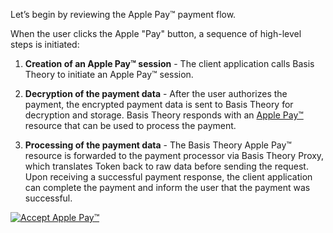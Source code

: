 Let’s begin by reviewing the Apple Pay™ payment flow.

When the user clicks the Apple "Pay" button, a sequence of high-level steps is initiated:

1. **Creation of an Apple Pay™ session** - The client application calls Basis Theory to initiate an Apple Pay™ session.

2. **Decryption of the payment data** - After the user authorizes the payment, the encrypted payment data is sent to Basis Theory for decryption and storage.
   Basis Theory responds with an [Apple Pay™](/docs/api/apple-pay/api) resource that can be used to process the payment.

3. **Processing of the payment data** - The Basis Theory Apple Pay™ resource is forwarded to the payment processor via Basis Theory Proxy, which translates Token back to raw data before sending the request.
   Upon receiving a successful payment response, the client application can complete the payment and inform the user that the payment was successful.

[![Accept Apple Pay™](/img/guides/apple-pay/accept-payments.png)](/img/guides/apple-pay/accept-payments.png)
